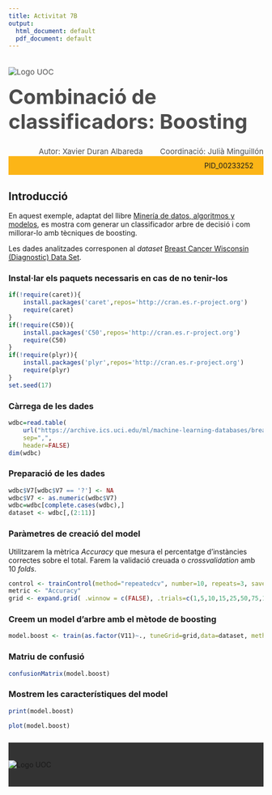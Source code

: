 ---
title: Activitat 7B
output:
  html_document: default
  pdf_document: default
---



<!--Header-->
<div><div class="row" style="color: #4D4D4D;font-size: 15px;padding-bottom: 20px"><div class="col-md-7"><img src="http://materials.cv.uoc.edu/cdocent/common/img/logo-uoc.png" alt="Logo UOC" class="img-responsive" style="margin:20px 0px 0px"></div><div class="col-md-5"><h1 style="margin:15px 0px 0px;font-size: 40px;">Combinació de classificadors: Boosting</h1><div style="text-align:left;margin-top: 5px;"></div></div></div>


<div class="row" style="color: #4D4D4D;font-size: 15px;padding-bottom: 20px background: #FCB517"><div style="text-align:right;">Autor: Xavier Duran Albareda <span style="margin-left: 30px;">Coordinació: Julià Minguillón</span></div></div>


<div class="row" style="background: #FCB517;padding: 10px 20px;"><div style="text-align:right;">PID_00233252 </div></div>

## Introducció

En aquest exemple, adaptat del llibre [Minería de datos, algoritmos y modelos](http://oer.uoc.edu/libroMD/), es mostra com generar un classificador arbre de decisió i com millorar-lo amb tècniques de boosting.

Les dades analitzades corresponen al _dataset_ [Breast Cancer Wisconsin (Diagnostic) Data Set](https://www.kaggle.com/uciml/breast-cancer-wisconsin-data).

### Instal·lar els paquets necessaris en cas de no tenir-los

```{r}
if(!require(caret)){
    install.packages('caret',repos='http://cran.es.r-project.org')
    require(caret)
}
if(!require(C50)){
    install.packages('C50',repos='http://cran.es.r-project.org')
    require(C50)
}
if(!require(plyr)){
    install.packages('plyr',repos='http://cran.es.r-project.org')
    require(plyr)
}
set.seed(17)
```

### Càrrega de les dades

```{r}
wdbc=read.table(
    url("https://archive.ics.uci.edu/ml/machine-learning-databases/breast-cancer-wisconsin/breast-cancer-wisconsin.data"), 
    sep=",",
    header=FALSE)
dim(wdbc)
```

### Preparació de les dades

```{r}
wdbc$V7[wdbc$V7 == '?'] <- NA
wdbc$V7 <- as.numeric(wdbc$V7)
wdbc=wdbc[complete.cases(wdbc),]
dataset <- wdbc[,(2:11)]
```

### Paràmetres de creació del model

Utilitzarem la mètrica _Accuracy_ que mesura el percentatge d'instàncies correctes sobre el total. Farem la validació creuada o _crossvalidation_ amb 10 _folds_.

```{r}
control <- trainControl(method="repeatedcv", number=10, repeats=3, savePredictions = TRUE)
metric <- "Accuracy"
grid <- expand.grid( .winnow = c(FALSE), .trials=c(1,5,10,15,25,50,75,100), .model="tree" )
```

### Creem un model d'arbre amb el mètode de boosting

```{r}
model.boost <- train(as.factor(V11)~., tuneGrid=grid,data=dataset, method="C5.0",metric=metric, trControl=control)
```

### Matriu de confusió

```{r}
confusionMatrix(model.boost)
```

###  Mostrem les característiques del model

```{r}
print(model.boost)
```

```{r}
plot(model.boost)
```

<!--Footer-->
 <div style="background: #333333;padding: 35px 0px;margin-top: 25px;"><div class="row"><div class="col-sm-12"><img src="http://materials.cv.uoc.edu/cdocent/common/img/logo-uoc-bottom.png" alt="Logo UOC" class="img-responsive" style="margin: 0 auto; display: block;"></div></div></div>
<!--/Footer-->

